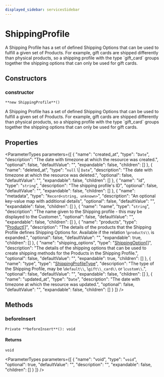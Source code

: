 ```yaml
---
displayed_sidebar: servicesSidebar
---
```



# ShippingProfile

A Shipping Profile has a set of defined Shipping Options that can be used to fulfill a given set of Products. For example, gift cards are shipped differently than physical products, so a shipping profile with the type \`gift\_card\` groups together the shipping options that can only be used for gift cards.

## Constructors

### constructor

`**new ShippingProfile**()`

A Shipping Profile has a set of defined Shipping Options that can be used to fulfill a given set of Products. For example, gift cards are shipped differently than physical products, so a shipping profile with the type \`gift\_card\` groups together the shipping options that can only be used for gift cards.

## Properties

<ParameterTypes parameters={[
  {
    "name": "created_at",
    "type": "`Date`",
    "description": "The date with timezone at which the resource was created.",
    "optional": false,
    "defaultValue": "",
    "expandable": false,
    "children": []
  },
  {
    "name": "deleted_at",
    "type": "``null`` \\| `Date`",
    "description": "The date with timezone at which the resource was deleted.",
    "optional": false,
    "defaultValue": "",
    "expandable": false,
    "children": []
  },
  {
    "name": "id",
    "type": "`string`",
    "description": "The shipping profile's ID",
    "optional": false,
    "defaultValue": "",
    "expandable": false,
    "children": []
  },
  {
    "name": "metadata",
    "type": "`Record<string, unknown>`",
    "description": "An optional key-value map with additional details",
    "optional": false,
    "defaultValue": "",
    "expandable": false,
    "children": []
  },
  {
    "name": "name",
    "type": "`string`",
    "description": "The name given to the Shipping profile - this may be displayed to the Customer.",
    "optional": false,
    "defaultValue": "",
    "expandable": false,
    "children": []
  },
  {
    "name": "products",
    "type": "[Product](Product.mdx)[]",
    "description": "The details of the products that the Shipping Profile defines Shipping Options for. Available if the relation \\`products\\` is expanded.",
    "optional": false,
    "defaultValue": "",
    "expandable": true,
    "children": []
  },
  {
    "name": "shipping_options",
    "type": "[ShippingOption](ShippingOption.mdx)[]",
    "description": "The details of the shipping options that can be used to create shipping methods for the Products in the Shipping Profile.",
    "optional": false,
    "defaultValue": "",
    "expandable": true,
    "children": []
  },
  {
    "name": "type",
    "type": "[ShippingProfileType](../enums/ShippingProfileType.mdx)",
    "description": "The type of the Shipping Profile, may be \\`default\\`, \\`gift\\_card\\` or \\`custom\\`.",
    "optional": false,
    "defaultValue": "",
    "expandable": false,
    "children": []
  },
  {
    "name": "updated_at",
    "type": "`Date`",
    "description": "The date with timezone at which the resource was updated.",
    "optional": false,
    "defaultValue": "",
    "expandable": false,
    "children": []
  }
]} />

## Methods

### beforeInsert

`Private **beforeInsert**(): void`

#### Returns

`void`

<ParameterTypes parameters={[
  {
    "name": "void",
    "type": "`void`",
    "optional": true,
    "defaultValue": "",
    "description": "",
    "expandable": false,
    "children": []
  }
]} />
